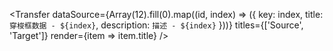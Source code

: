 <Transfer
  dataSource={Array(12).fill(0).map((id, index) => ({ key: index, title: `穿梭框数据 - ${index}`, description: `描述 - ${index}` }))}
  titles={['Source', 'Target']}
  render={item => item.title}
/>